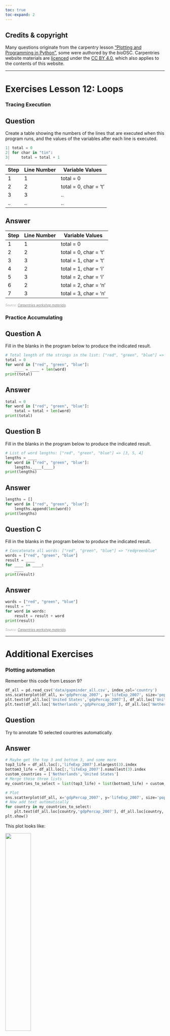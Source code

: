 ```yaml
---
toc: true
toc-expand: 2
---
```


::: {.callout-note}
## Credits & copyright
Many questions originate from the carpentry lesson ["Plotting and Programming in Python"](http://swcarpentry.github.io/python-novice-gapminder/), some were
authored by the *bio*DSC. Carpentries website materials are [licenced](https://software-carpentry.org/license/) under the [CC BY 4.0](https://creativecommons.org/licenses/by/4.0/),
which also applies to the contents of this website.
:::


---

# Exercises Lesson 12: Loops

<!-- ####################################################################### -->

### Tracing Execution

::: {.callout-tip icon='false'}
## Question 
Create a table showing the numbers of the lines that are executed when this program runs, and the values of the variables after each line is executed.

```python
1| total = 0
2| for char in "tin":
3|     total = total + 1
```

|Step  | Line Number | Variable Values       |
|------|-------------|-----------------------|
|1 | 1           | total = 0             |
|2 | 2           | total = 0, char = 't' |
|3 | 3           | .. |
|.. | ..           | .. |


:::

::: {.callout-caution collapse='true' icon='false'}
## Answer
|Step  | Line Number | Variable Values       |
|------|-------------|-----------------------|
|1 | 1           | total = 0             |
|2 | 2           | total = 0, char = 't' |
|3 | 3           | total = 1, char = 't' |
|4 | 2           | total = 1, char = 'i' |
|5 | 3           | total = 2, char = 'i' |
|6 | 2           | total = 2, char = 'n' |
|7 | 3           | total = 3, char = 'n' |



:::

<!-- Carpentries credits L12 -->
<div class="text-end">
*<font color="#aaaaaa" size=1>Source: [Carpentries workshop materials](https://swcarpentry.github.io/python-novice-gapminder/12-for-loops.html){style="color: #777777" target=_blank}.</font>*
</div>

<!-- ####################################################################### -->

### Practice Accumulating

::: {.callout-tip icon='false'}
## Question A
Fill in the blanks in the program below to produce the indicated result.

```python
# Total length of the strings in the list: ["red", "green", "blue"] => 12
total = 0
for word in ["red", "green", "blue"]:
    ____ = ____ + len(word)
print(total)
```

:::
::: {.callout-caution collapse='true' icon='false'}
## Answer
```python
total = 0
for word in ["red", "green", "blue"]:
    total = total + len(word)
print(total)
```

:::

::: {.callout-tip icon='false'}
## Question B
Fill in the blanks in the program below to produce the indicated result.

```python
# List of word lengths: ["red", "green", "blue"] => [3, 5, 4]
lengths = ____
for word in ["red", "green", "blue"]:
    lengths.____(____)
print(lengths)
```

:::
::: {.callout-caution collapse='true' icon='false'}
## Answer

```python
lengths = []
for word in ["red", "green", "blue"]:
    lengths.append(len(word))
print(lengths)
```

:::

::: {.callout-tip icon='false'}
## Question C
Fill in the blanks in the program below to produce the indicated result.

```python
# Concatenate all words: ["red", "green", "blue"] => "redgreenblue"
words = ["red", "green", "blue"]
result = ____
for ____ in ____:
    ____
print(result)
```


:::


::: {.callout-caution collapse='true' icon='false'}
## Answer
```python
words = ["red", "green", "blue"]
result = ""
for word in words:
    result = result + word
print(result)
```
:::


<!-- Carpentries credits L12 -->
<div class="text-end">
*<font color="#aaaaaa" size=1>Source: [Carpentries workshop materials](https://swcarpentry.github.io/python-novice-gapminder/12-for-loops.html){style="color: #777777" target=_blank}.</font>*
</div>


---

# Additional Exercises 


<!-- ####################################################################### -->

### Plotting automation

Remember this code from Lesson 9?

```python
df_all = pd.read_csv('data/gapminder_all.csv', index_col='country')
sns.scatterplot(df_all, x='gdpPercap_2007', y='lifeExp_2007', size='pop_2007', sizes=(1,40**2), legend=False)
plt.text(df_all.loc['United States','gdpPercap_2007'], df_all.loc['United States','lifeExp_2007'], 'United States')
plt.text(df_all.loc['Netherlands','gdpPercap_2007'], df_all.loc['Netherlands','lifeExp_2007'], 'Netherlands')
```

::: {.callout-tip icon='false'}
## Question 
Try to annotate 10 selected countries automatically.

:::

::: {.callout-caution collapse='true' icon='false'}
## Answer

```python
# Maybe get the top 3 and bottom 3, and some more
top3_life = df_all.loc[:,'lifeExp_2007'].nlargest(3).index
bottom3_life = df_all.loc[:,'lifeExp_2007'].nsmallest(3).index
custom_countries = ['Netherlands','United States']
# Merge those three lists
my_countries_to_select = list(top3_life) + list(bottom3_life) + custom_countries

# Plot
sns.scatterplot(df_all, x='gdpPercap_2007', y='lifeExp_2007', size='pop_2007', sizes=(1,40**2), legend=False)
# Now add text automatically
for country in my_countries_to_select:
    plt.text(df_all.loc[country,'gdpPercap_2007'], df_all.loc[country,'lifeExp_2007'], country, fontsize=5)
plt.show()

```

This plot looks like: 

![](/static/plots_pyworkshop/L12_GDPscatter.png){width=40%}

A bit messy with the overlapping text, but this worked great otherwise!

:::

<!-- bioDSC credits -->
<div class="text-end">
*<font color="#aaaaaa" size=1>Source: *bio*DSC.</font>*
</div>


<!-- ####################################################################### -->

### Reversing a String

Fill in the blanks in the program below so that it prints “nit” (the reverse of the original character string “tin”).

::: {.callout-tip icon='false'}
## Question 
```python
original = "tin"
result = ____
for char in original:
    result = ____
print(result)
```


**Hint:** If this is challenging: 

- Try to first reproduce the word tin in result, using this loop. 
- Use a similar approach as the examples we used.

:::

::: {.callout-caution collapse='true' icon='false'}
## Answer
```python
original = "tin"
result = ""
for char in original:
    result = char + result
print(result)
```
:::

<!-- Carpentries credits L12 -->
<div class="text-end">
*<font color="#aaaaaa" size=1>Source: [Carpentries workshop materials](https://swcarpentry.github.io/python-novice-gapminder/12-for-loops.html){style="color: #777777" target=_blank}.</font>*
</div>



<!-- ####################################################################### -->

### Practice Accumulating (again)

::: {.callout-tip icon='false'}
## Question 
Create an acronym: Starting from the list `["red", "green", "blue"]`, create the acronym "RGB" using a for loop.

- **Remark**: Note the capitals in "RGB"! You may need to use a string method to properly format the acronym.

:::

::: {.callout-caution collapse='true' icon='false'}
## Answer

```python
acronym = ""
for word in ["red", "green", "blue"]:
    acronym = acronym + word[0].upper()
print(acronym)
```

:::

<!-- Carpentries credits L12 -->
<div class="text-end">
*<font color="#aaaaaa" size=1>Source: [Carpentries workshop materials](https://swcarpentry.github.io/python-novice-gapminder/12-for-loops.html){style="color: #777777" target=_blank}.</font>*
</div>

<!-- ####################################################################### -->

### Identifying Item Errors

::: {.callout-tip icon='false'}
## Question 
1. Read the code below and try to identify what the errors are without running it.
2. Run the code, and read the error message. What type of error is it?
3. Fix the error.

```python
seasons = ['Spring', 'Summer', 'Fall', 'Winter']
print('My favorite season is ', seasons[4])
```
:::


::: {.callout-caution collapse='true' icon='false'}
## Answer
This list has 4 elements and the index to access the last element in the list is 3.

```python
seasons = ['Spring', 'Summer', 'Fall', 'Winter']
print('My favorite season is ', seasons[3])
```
:::

<!-- Carpentries credits L12 -->
<div class="text-end">
*<font color="#aaaaaa" size=1>Source: [Carpentries workshop materials](https://swcarpentry.github.io/python-novice-gapminder/12-for-loops.html){style="color: #777777" target=_blank}.</font>*
</div>

<!-- ####################################################################### -->

### Cumulative Sum (code puzzle)
::: {.callout-tip icon='false'}
## Question 

Reorder and properly indent the lines of code below so that they print a list with the cumulative sum of data. The result should be [1, 3, 5, 10].

```python
cumulative.append(total)
for number in data:
cumulative = []
total = total + number
total = 0
print(cumulative)
data = [1,2,2,5]
```

:::

::: {.callout-caution collapse='true' icon='false'}
## Answer

```python
total = 0
data = [1,2,2,5]
cumulative = []
for number in data:
    total = total + number
    cumulative.append(total)
print(cumulative)
```
:::

<!-- Carpentries credits L12 -->
<div class="text-end">
*<font color="#aaaaaa" size=1>Source: [Carpentries workshop materials](https://swcarpentry.github.io/python-novice-gapminder/12-for-loops.html){style="color: #777777" target=_blank}.</font>*
</div>

<!-- ####################################################################### -->

### Identifying Variable Name Errors

::: {.callout-tip icon='false'}
## Question 
Read the code below and try to identify what the errors are without running it.

1. Run the code and read the error message. What type of NameError do you think this is? Is it a string with no quotes, a misspelled variable, or a variable that should have been defined but was not?
2. Fix the error.
3. Repeat steps 2 and 3, until you have fixed all the errors.

```python
for number in range(10):
    # use a if the number is a multiple of 3, otherwise use b
    if (Number % 3) == 0:
        message = message + a
    else:
        message = message + "b"
print(message)
```

:::

::: {.callout-caution collapse='true' icon='false'}
## Answer

1. Python variable names are case sensitive: number and Number refer to different variables.
2. The variable message needs to be initialized as an empty string.
3. We want to add the string "a" to message, not the undefined variable a.

```python
message = ""
for number in range(10):
    # use a if the number is a multiple of 3, otherwise use b
    if (number % 3) == 0:
        message = message + "a"
    else:
        message = message + "b"
print(message)
```
:::

<!-- Carpentries credits L12 -->
<div class="text-end">
*<font color="#aaaaaa" size=1>Source: [Carpentries workshop materials](https://swcarpentry.github.io/python-novice-gapminder/12-for-loops.html){style="color: #777777" target=_blank}.</font>*
</div>

<!-- ####################################################################### -->

### Classifying Errors

::: {.callout-tip icon='false'}
## Question 
Is an indentation error a syntax error or a runtime error?
:::
::: {.callout-caution collapse='true' icon='false'}
## Answer
An IndentationError is a syntax error. Programs with syntax errors cannot be started. A program with a runtime error will start but an error will be thrown under certain conditions.
:::

<!-- Carpentries credits L12 -->
<div class="text-end">
*<font color="#aaaaaa" size=1>Source: [Carpentries workshop materials](https://swcarpentry.github.io/python-novice-gapminder/12-for-loops.html){style="color: #777777" target=_blank}.</font>*
</div>
